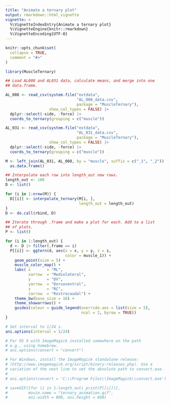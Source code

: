```yaml
---
title: "Animate a ternary plot"
output: rmarkdown::html_vignette
vignette: >
  %\VignetteIndexEntry{Animate a ternary plot}
  %\VignetteEngine{knitr::rmarkdown}
  %\VignetteEncoding{UTF-8}
---
```


```r
knitr::opts_chunk$set(
  collapse = TRUE,
  comment = "#>"
)
```

```r
library(MuscleTernary)

## Load AL008 and AL031 data, calculate means, and merge into one
## data.frame.

AL_008 <- read_csv(system.file("extdata",
                               "AL_008_data.csv",
                               package = "MuscleTernary"),
                   show_col_types = FALSE) |>
  dplyr::select(-side, -force) |>
  coords_to_ternary(grouping = c("muscle"))

AL_031 <- read_csv(system.file("extdata",
                               "AL_031_data.csv",
                               package = "MuscleTernary"),
                   show_col_types = FALSE) |>
  dplyr::select(-side, -force) |>
  coords_to_ternary(grouping = c("muscle"))

M <- left_join(AL_031, AL_008, by = "muscle", suffix = c("_1", "_2")) |>
  as.data.frame()

## Interpolate each row into length_out new rows.
length_out <- 100
D <- list()

for (i in 1:nrow(M)) {
  D[[i]] <- interpolate_ternary(M[i, ],
                                length_out = length_out)
}
D <- do.call(rbind, D)

## Iterate through .frame and make a plot for each. Add to a list
## of plots.
P <- list()

for (i in 1:length_out) {
  d <- D |> filter(.frame == i)
  P[[i]] <- ggtern(d, aes(x = x, y = y, z = z,
                          color = muscle_1)) +
    geom_point(size = 5) +
    muscle_color_map() +
    labs( x       = "ML",
          xarrow  = "Mediolateral",
          y       = "DV",
          yarrow  = "Dorsoventral",
          z       = "RC",
          zarrow  = "Rostrocaudal") +
    theme_bw(base_size = 16) +
    theme_showarrows() +
    guides(colour = guide_legend(override.aes = list(size = 5),
                                 ncol = 2, byrow = TRUE))
}

# Set interval to 1/24 s.
ani.options(interval = 1/24)

# For OS X with ImageMagick installed somewhere on the path
# e.g., using homebrew.
# ani.options(convert = "convert")

# For Windows, install the ImageMagick standalone release:
# (http://www.imagemagick.org/script/binary-releases.php). Use a
# variation of the next line to set the absolute path to convert.exe.
#
# ani.options(convert = 'C:\\Program Files\\ImageMagick\\convert.exe')

# saveGIF({for (i in 1:length_out) print(P[[i]])},
#         movie.name = "ternary_animation.gif",
#         ani.width = 800, ani.height = 600)

```
